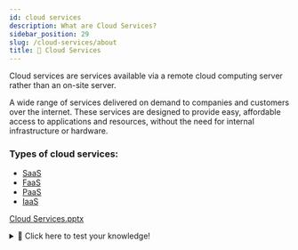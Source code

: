 ```yaml
---
id: cloud services
description: What are Cloud Services?
sidebar_position: 29
slug: /cloud-services/about
title: 🤖 Cloud Services
---
```



Cloud services are services available via a remote cloud computing server rather than an on-site server.

A wide range of services delivered on demand to companies and customers over the internet. These services are designed to provide easy, affordable access to applications and resources, without the need for internal infrastructure or hardware.

### Types of cloud services:
- [SaaS](/docs/cloud-services/saas)
- [FaaS](/docs/cloud-services/faas)
- [PaaS](/docs/cloud-services/paas)
- [IaaS](/docs/cloud-services/iaas)


[Cloud Services.pptx](https://s3-us-west-2.amazonaws.com/secure.notion-static.com/b403ab66-6869-4c0d-8a6b-b501b4188726/Cloud_Services.pptx)


<details>
  <summary>🧠 Click here to test your knowledge! </summary>

<iframe src="https://quizlet.com/679726760/match/embed?i=3loczc&x=1jj1" height="500" width="100%"></iframe>

</details>